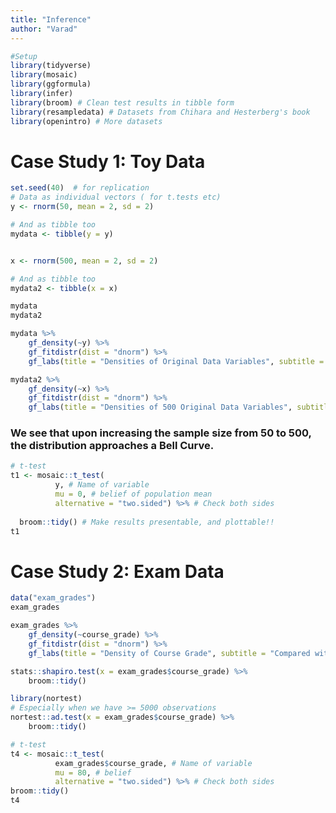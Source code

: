 ```yaml
---
title: "Inference"
author: "Varad"
---
```


```r
#Setup
library(tidyverse)
library(mosaic)
library(ggformula)
library(infer)
library(broom) # Clean test results in tibble form
library(resampledata) # Datasets from Chihara and Hesterberg's book
library(openintro) # More datasets
```

# Case Study 1: Toy Data

```r
set.seed(40)  # for replication
# Data as individual vectors ( for t.tests etc)
y <- rnorm(50, mean = 2, sd = 2)

# And as tibble too
mydata <- tibble(y = y)


x <- rnorm(500, mean = 2, sd = 2)

# And as tibble too
mydata2 <- tibble(x = x)

mydata
mydata2
```

```r

mydata %>%
    gf_density(~y) %>%
    gf_fitdistr(dist = "dnorm") %>%
    gf_labs(title = "Densities of Original Data Variables", subtitle = "Compared with Normal Density")

mydata2 %>%
    gf_density(~x) %>%
    gf_fitdistr(dist = "dnorm") %>%
    gf_labs(title = "Densities of 500 Original Data Variables", subtitle = "Compared with Normal Density")
```

### We see that upon increasing the sample size from 50 to 500, the distribution approaches a Bell Curve.

```r
# t-test
t1 <- mosaic::t_test(
          y, # Name of variable
          mu = 0, # belief of population mean
          alternative = "two.sided") %>% # Check both sides
  
  broom::tidy() # Make results presentable, and plottable!!
t1
```

# Case Study 2: Exam Data

```r
data("exam_grades")
exam_grades
```

```r

exam_grades %>%
    gf_density(~course_grade) %>%
    gf_fitdistr(dist = "dnorm") %>%
    gf_labs(title = "Density of Course Grade", subtitle = "Compared with Normal Density")
```

```r
stats::shapiro.test(x = exam_grades$course_grade) %>%
    broom::tidy()

```

```r
library(nortest)
# Especially when we have >= 5000 observations
nortest::ad.test(x = exam_grades$course_grade) %>%
    broom::tidy()
```

```r
# t-test
t4 <- mosaic::t_test(
          exam_grades$course_grade, # Name of variable
          mu = 80, # belief
          alternative = "two.sided") %>% # Check both sides
broom::tidy()
t4
```
